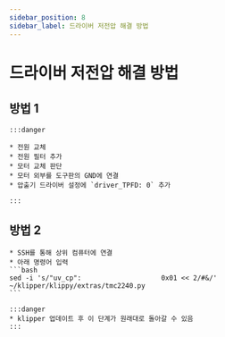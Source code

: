 ```yaml
---
sidebar_position: 8
sidebar_label: 드라이버 저전압 해결 방법
---
```



# 드라이버 저전압 해결 방법

## 방법 1

    :::danger

    * 전원 교체
    * 전원 필터 추가
    * 모터 교체 판단
    * 모터 외부를 도구판의 GND에 연결
    * 압출기 드라이버 설정에 `driver_TPFD: 0` 추가

    :::

## 방법 2
    * SSH를 통해 상위 컴퓨터에 연결
    * 아래 명령어 입력
    ```bash
    sed -i 's/"uv_cp":                    0x01 << 2/#&/' ~/klipper/klippy/extras/tmc2240.py
    ```

    :::danger
    * klipper 업데이트 후 이 단계가 원래대로 돌아갈 수 있음
    :::